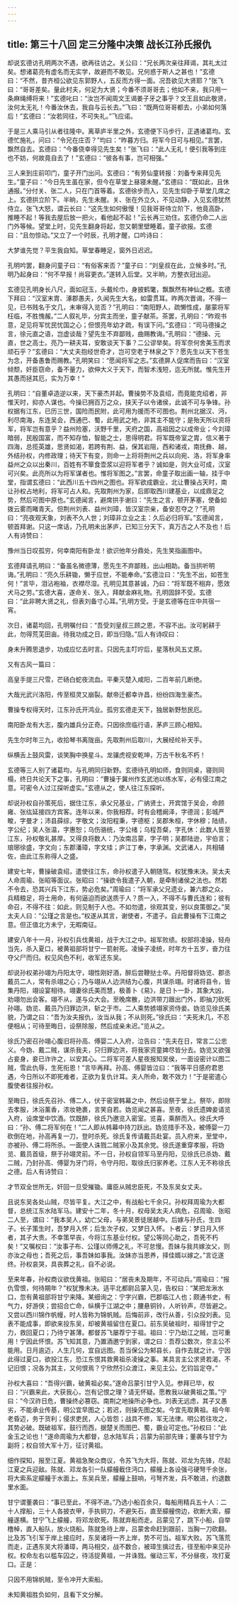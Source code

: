 ```yaml
---
---
---
```

title: 第三十八回 定三分隆中决策 战长江孙氏报仇
---

却说玄德访孔明两次不遇，欲再往访之。关公曰：“兄长两次亲往拜谒，其礼太过矣。想诸葛亮有虚名而无实学，故避而不敢见。兄何惑于斯人之甚也！”玄德曰：“不然，昔齐桓公欲见东郭野人，五反而方得一面。况吾欲见大贤耶？”张飞曰：“哥哥差矣。量此村夫，何足为大贤；今番不须哥哥去；他如不来，我只用一条麻绳缚将来！”玄德叱曰：“汝岂不闻周文王谒姜子牙之事乎？文王且如此敬贤，汝何太无礼！今番汝休去，我自与云长去。”飞曰：“既两位哥哥都去，小弟如何落后！”玄德曰：“汝若同往，不可失礼。”飞应诺。

于是三人乘马引从者往隆中。离草庐半里之外，玄德便下马步行，正遇诸葛均。玄德忙施礼，问曰：“令兄在庄否？”均曰：“昨暮方归。将军今日可与相见。”言罢，飘然自去。玄德曰：“今番侥幸得见先生矣！”张飞曰：“此人无礼！便引我等到庄也不妨，何故竟自去了！”玄德曰：“彼各有事，岂可相强。”

三人来到庄前叩门，童子开门出问。玄德曰：“有劳仙童转报：刘备专来拜见先生。”童子曰：“今日先生虽在家，但今在草堂上昼寝未醒。”玄德曰：“既如此，且休通报。”分付关、张二人，只在门首等着。玄德徐步而入，见先生仰卧于草堂几席之上。玄德拱立阶下。半晌，先生未醒。关、张在外立久，不见动静，入见玄德犹然侍立。张飞大怒，谓云长曰：“这先生如何傲慢！见我哥哥侍立阶下，他竟高卧，推睡不起！等我去屋后放一把火，看他起不起！”云长再三劝住。玄德仍命二人出门外等候。望堂上时，见先生翻身将起，忽又朝里壁睡着。童子欲报。玄德曰：“且勿惊动。”又立了一个时辰，孔明才醒，口吟诗曰：

大梦谁先觉？平生我自知。草堂春睡足，窗外日迟迟。

孔明吟罢，翻身问童子曰：“有俗客来否？”童子曰：“刘皇叔在此，立候多时。”孔明乃起身曰：“何不早报！尚容更衣。”遂转入后堂。又半晌，方整衣冠出迎。

玄德见孔明身长八尺，面如冠玉，头戴纶巾，身披鹤氅，飘飘然有神仙之概。玄德下拜曰：“汉室末胄、涿郡愚夫，久闻先生大名，如雷贯耳。昨两次晋谒，不得一见，已书贱名于文几，未审得入览否？”孔明曰：“南阳野人，疏懒性成，屡蒙将军枉临，不胜愧赧。”二人叙礼毕，分宾主而坐，童子献茶。茶罢，孔明曰：“昨观书意，足见将军忧民忧国之心；但恨亮年幼才疏，有误下问。”玄德曰：“司马德操之言，徐元直之语，岂虚谈哉？望先生不弃鄙贱，曲赐教诲。”孔明曰：“德操、元直，世之高士。亮乃一耕夫耳，安敢谈天下事？二公谬举矣。将军奈何舍美玉而求顽石乎？”玄德曰：“大丈夫抱经世奇才，岂可空老于林泉之下？愿先生以天下苍生为念，开备愚鲁而赐教。”孔明笑曰：“愿闻将军之志。”玄德屏人促席而告曰：“汉室倾颓，奸臣窃命，备不量力，欲伸大义于天下，而智术浅短，迄无所就。惟先生开其愚而拯其厄，实为万幸！”

孔明曰：“自董卓造逆以来，天下豪杰并起。曹操势不及袁绍，而竟能克绍者，非惟天时，抑亦人谋也。今操已拥百万之众，挟天子以令诸侯，此诚不可与争锋。孙权据有江东，已历三世，国险而民附，此可用为援而不可图也。荆州北据汉、沔，利尽南海，东连吴会，西通巴、蜀，此用武之地，非其主不能守；是殆天所以资将军，将军岂有意乎？益州险塞，沃野千里，天府之国，高祖因之以成帝业；今刘璋暗弱，民殷国富，而不知存恤，智能之士，思得明君。将军既帝室之胄，信义著于四海，总揽英雄，思贤如渴，若跨有荆、益，保其岩阻，西和诸戎，南抚彝、越，外结孙权，内修政理；待天下有变，则命一上将将荆州之兵以向宛、洛，将军身率益州之众以出秦川，百姓有不箪食壶浆以迎将军者乎？诚如是，则大业可成，汉室可兴矣。此亮所以为将军谋者也。惟将军图之。”言罢，命童子取出画一轴，挂于中堂，指谓玄德曰：“此西川五十四州之图也。将军欲成霸业，北让曹操占天时，南让孙权占地利，将军可占人和。先取荆州为家，后即取西川建基业，以成鼎足之势，然后可图中原也。”玄德闻言，避席拱手谢曰：“先生之言，顿开茅塞，使备如拨云雾而睹青天。但荆州刘表、益州刘璋，皆汉室宗亲，备安忍夺之？”孔明曰：“亮夜观天象，刘表不久人世；刘璋非立业之主：久后必归将军。”玄德闻言，顿首拜谢。只这一席话，乃孔明未出茅庐，已知三分天下，真万古之人不及也！后人有诗赞曰：

豫州当日叹孤穷，何幸南阳有卧龙！欲识他年分鼎处，先生笑指画图中。

玄德拜请孔明曰：“备虽名微德薄，愿先生不弃鄙贱，出山相助。备当拱听明诲。”孔明曰：“亮久乐耕锄，懒于应世，不能奉命。”玄德泣曰：“先生不出，如苍生何！”言毕，泪沾袍袖，衣襟尽湿。孔明见其意甚诚，乃曰：“将军既不相弃，愿效犬马之劳。”玄德大喜，遂命关、张入，拜献金麻礼物。孔明固辞不受。玄德曰：“此非聘大贤之礼，但表刘备寸心耳。”孔明方受。于是玄德等在庄中共宿一宵。

次日，诸葛均回，孔明嘱付曰：“吾受刘皇叔三顾之恩，不容不出。汝可躬耕于此，勿得荒芜田亩。待我功成之日，即当归隐。”后人有诗叹曰：

身未升腾思退步，功成应忆去时言。只因先主叮咛后，星落秋风五丈原。

又有古风一篇曰：

高皇手提三尺雪，芒砀白蛇夜流血。平秦灭楚入咸阳，二百年前几断绝。

大哉光武兴洛阳，传至桓灵又崩裂。献帝迁都幸许昌，纷纷四海生豪杰。

曹操专权得天时，江东孙氏开鸿业。孤穷玄德走天下，独居新野愁民厄。

南阳卧龙有大志，腹内雄兵分正奇。只因徐庶临行语，茅庐三顾心相知。

先生尔时年三九，收拾琴书离陇亩。先取荆州后取川，大展经纶补天手。

纵横舌上鼓风雷，谈笑胸中换星斗。龙骧虎视安乾坤，万古千秋名不朽！

玄德等三人别了诸葛均，与孔明同归新野。玄德待孔明如师，食则同桌，寝则同榻，终日共论天下之事，孔明曰：“曹操于冀州作玄武池以练水军，必有侵江南之意。可密令人过江探听虚实。”玄德从之，使人往江东探听。

却说孙权自孙策死后，据住江东，承父兄基业，广纳贤士，开宾馆于吴会，命顾雍、张纮延接四方宾客。连年以来，你我相荐。时有会稽阚泽，字德润；彭城严畯，字曼才；沛县薛综，字敬文；汝阳程秉，字德枢；吴郡朱桓，字休穆；陆绩，字公纪；吴人张温，字惠恕；乌伤骆统，字公绪；乌程吾粲，字孔休：此数人皆至江东，孙权敬礼甚厚。又得良将数人：乃汝南吕蒙，字子明；吴郡陆逊，宇伯言；琅琊徐盛，字文向；东郡潘璋，字文珪；庐江丁奉，字承渊。文武诸人，共相辅佐，由此江东称得人之盛。

建安七年，曹操破袁绍，遣使往江东，命孙权遣子入朝随驾。权犹豫未决。吴太夫人命周瑜、张昭等面议。张昭曰：“操欲令我遣子入朝，是牵制诸侯之法也。然若不令去，恐其兴兵下江东，势必危矣。”周瑜曰：“将军承父兄遗业，兼六郡之众，兵精粮足，将士用命，有何逼迫而欲送质于人？质一入，不得不与曹氏连和；彼有命召，不得不往：如此，则见制于人也。不如勿遣，徐观其变，别以良策御之。”吴太夫人曰：“公瑾之言是也。”权遂从其言，谢使者，不遣子。自此曹操有下江南之意。但正值北方未宁，无暇南征。

建安八年十一月，孙权引兵伐黄祖，战于大江之中。祖军败绩。权部将凌操，轻舟当先，杀入夏口，被黄祖部将甘宁一箭射死。凌操子凌统，时年方十五岁，奋力往夺父尸而归。权见风色不利，收军还东吴。

却说孙权弟孙翊为丹阳太守，翊性刚好酒，醉后尝鞭挞士卒。丹阳督将妫览、郡丞戴员二人，常有杀翊之心；乃与翊从人边洪结为心腹，共谋杀翊。时诸将县令，皆集丹阳，翊设宴相待。翊妻徐氏美而慧，极善卜《易》，是日卜一卦，其象大凶，劝翊勿出会客。翊不从，遂与众大会。至晚席散，边洪带刀跟出门外，即抽刀砍死孙翊。妫览、戴员乃归罪边洪，斩之于市。二人乘势掳翊家资侍妾。妫览见徐氏美貌，乃谓之曰：“吾为汝夫报仇，汝当从我；不从则死。”徐氏曰：“夫死未几，不忍便相从；可待至晦日，设祭除服，然后成亲未迟。”览从之。

徐氏乃密召孙翊心腹旧将孙高、傅婴二人入府，泣告曰：“先夫在日，常言二公忠义。今妫、戴二贼，谋杀我夫，只归罪边洪，将我家资童婢尽皆分去。妫览又欲强占妾身，妾已诈许之，以安其心。二将军可差人星夜报知吴侯，一面设密计以图二贼，雪此仇辱，生死衔恩！”言毕再拜。孙高、傅婴皆泣曰：“我等平日感府君恩遇，今日所以不即死难者，正欲为复仇计耳。夫人所命，敢不效力！”于是密遣心腹使者往报孙权。

至晦日，徐氏先召孙、傅二人，伏于密室韩幕之中，然后设祭于堂上。祭毕，即除去孝服，沐浴薰香，浓妆艳裹，言笑自若。妫览闻之甚喜。至夜，徐氏遗婢妾请览入府，设席堂中饮酒。饮既醉，徐氏乃邀览入密室。览喜，乘醉而入。徐氏大呼曰：“孙、傅二将军何在！”二人即从帏幕中持刀跃出。妫览措手不及，被傅婴一刀砍倒在地，孙高再复一刀，登时杀死。徐氏复传请戴员赴宴。员入府来，至堂中，亦被孙、傅二将所杀。一面使人诛戮二贼家小及其余党。徐氏遂重穿孝服，将妫览、戴员首级，祭于孙翊灵前。不一日，孙权自领军马至丹阳，见徐氏已杀妫、戴二贼，乃封孙高、傅婴为牙门将，令守丹阳，取徐氏归家养老。江东人无不称徐氏之德。后人有诗赞曰：

才节双全世所无，奸回一旦受摧锄。庸臣从贼忠臣死，不及东吴女丈夫。

且说东吴各处山贼，尽皆平复。大江之中，有战船七千余只。孙权拜周瑜为大都督，总统江东水陆军马。建安十二年，冬十月，权母吴太夫人病危，召周瑜、张昭二人至，谓曰：“我本吴人，幼亡父母，与弟吴景徒居越中。后嫁与孙氏，生四子。长子策生时，吾梦月入怀；后生次子权，又梦日入怀。卜者云：梦日月入怀者，其子大贵。不幸策早丧，今将江东基业付权。望公等同心助之，吾死不朽矣！”又嘱权曰：“汝事子布、公瑾以师傅之礼，不可怠慢。吾妹与我共嫁汝父，则亦汝之母也；吾死之后，事吾妹如事我。汝妹亦当恩养，择佳婿以嫁之。”言讫遂终。孙权哀哭，具丧葬之礼，自不必说。

至来年春，孙权商议欲伐黄祖。张昭曰：“居丧未及期年，不可动兵。”周瑜曰：“报仇雪恨，何待期年？”权犹豫未决。适平北都尉吕蒙入见，告权曰：“某把龙湫水口，忽有黄祖部将甘宁来降。某细询之：宁字兴霸，巴郡临江人也；颇通书史，有气力，好游侠；尝招合亡命，纵横于江湖之中；腰悬铜铃，人听铃声，尽皆避之。又尝以西川锦作帆幔，时人皆称为锦帆贼。后悔前非，改行从善，引众投刘表。见表不能成事，即欲来投东吴，却被黄祖留住在夏口。前东吴破祖时，祖得甘宁之力，救回夏口；乃待宁甚薄。都督苏飞屡荐宁于祖。祖曰：宁乃劫江之贼，岂可重用！宁因此怀恨。苏飞知其意，乃置酒邀宁到家，谓之曰：吾荐公数次，奈主公不能用。日月逾迈，人生几何，宜自远图。吾当保公为邾县长，自作去就之计。宁因此得过夏口，欲投江东，恐江东恨其救黄祖杀凌操之事。某具言主公求贤若渴，不记旧恨；况各为其主，又何恨焉？宁欣然引众渡江，来见主公。乞钧旨定夺。”

孙权大喜曰：“吾得兴霸，破黄祖必矣。”遂命吕蒙引甘宁入见。参拜已毕，权曰：“兴霸来此，大获我心，岂有记恨之理？请无怀疑。愿教我以破黄祖之策。”宁曰：“今汉祚日危，曹操终必篡窃。南荆之地操所必争也。刘表无远虑，其子又愚劣，不能承业传基，明公宜早图之；若迟，则操先图之矣。今宜先取黄祖。祖今年老昏迈，务于货利；侵求吏民，人心皆怨；战具不修，军无法律。明公若往攻之，其势必破。既破祖军，鼓行而西，据楚关而图巴、蜀，霸业可定也。”孙权曰：“此金玉之论也！”遂命周瑜为大都督，总水陆军兵；吕蒙为前部先锋；董袭与甘宁为副将；权自领大军十万，征讨黄祖。

细作探知，报至江夏。黄祖急聚众商议，令苏飞为大将，陈就、邓龙为先锋，尽起江夏之兵迎敌。陈就、邓龙各引一队艨艟截住沔口，艨艟上各设强弓硬弩千余张，将大索系定艨艟于水面上。东吴兵至，艨艟上鼓响，弓弩齐发，兵不敢进，约退数里水面。

甘宁谓董袭曰：“事已至此，不得不进。”乃选小船百余只，每船用精兵五十人：二十人撑船，三十人各披衣甲，手执铜刀，不避矢石，直至艨艟傍边，砍断大索，艨艟遂横。甘宁飞上艨艟，将邓龙砍死。陈就弃船而走。吕蒙见了，跳下小船，自举橹棹，直入船队，放火烧船。陈就急待上岸，吕蒙舍命赶到跟前，当胸一刀砍翻。比及苏飞引军于岸上接应时，东吴诸将一齐上岸，势不可当。祖军大败。苏飞落荒而走，正遇东吴大将潘璋，两马相交，战不数合，被璋生擒过去，径至船中来见孙权。权命左右以槛车囚之，待活捉黄祖，一并诛戮。催动三军，不分昼夜，攻打夏口。正是：

只因不用锦帆贼，至令冲开大索船。

未知黄祖胜负如何，且看下文分解。